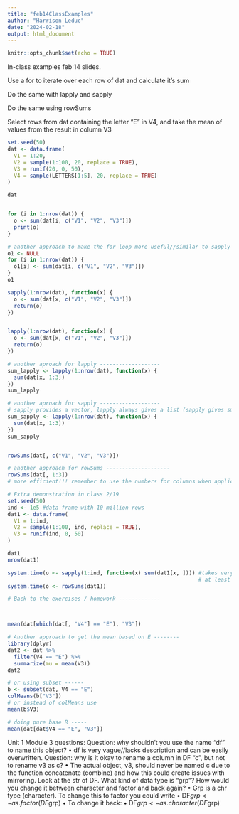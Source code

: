 ```yaml
---
title: "feb14ClassExamples"
author: "Harrison Leduc"
date: "2024-02-18"
output: html_document
---
```


```r
knitr::opts_chunk$set(echo = TRUE)
```

In-class examples feb 14 slides.

Use a for to iterate over each row of dat and calculate it's sum

Do the same with lapply and sapply

Do the same using rowSums

Select rows from dat containing the letter "E" in V4, and take the mean of values from the result in column V3

```r
set.seed(50)
dat <- data.frame(
  V1 = 1:20,
  V2 = sample(1:100, 20, replace = TRUE),
  V3 = runif(20, 0, 50),
  V4 = sample(LETTERS[1:5], 20, replace = TRUE)
)

dat


for (i in 1:nrow(dat)) {
  o <- sum(dat[i, c("V1", "V2", "V3")])
  print(o)
}

# another approach to make the for loop more useful//similar to sapply -------------------
o1 <- NULL
for (i in 1:nrow(dat)) {
  o1[i] <- sum(dat[i, c("V1", "V2", "V3")])
}
o1

sapply(1:nrow(dat), function(x) {
  o <- sum(dat[x, c("V1", "V2", "V3")])
  return(o)
})


lapply(1:nrow(dat), function(x) {
  o <- sum(dat[x, c("V1", "V2", "V3")])
  return(o)
})

# another aproach for lapply -------------------
sum_lapply <- lapply(1:nrow(dat), function(x) {
  sum(dat[x, 1:3])
})
sum_lapply

# another aproach for sapply -------------------
# sapply provides a vector, lapply always gives a list (sapply gives smallest possible data type)
sum_sapply <- lapply(1:nrow(dat), function(x) {
  sum(dat[x, 1:3])
})
sum_sapply


rowSums(dat[, c("V1", "V2", "V3")])

# another approach for rowSums --------------------
rowSums(dat[, 1:3])
# more efficient!!! remember to use the numbers for columns when applicable!

# Extra demonstration in class 2/19
set.seed(50)
ind <- 1e5 #data frame with 10 million rows
dat1 <- data.frame(
  V1 = 1:ind,
  V2 = sample(1:100, ind, replace = TRUE),
  V3 = runif(ind, 0, 50)
)

dat1
nrow(dat1)

system.time(o <- sapply(1:ind, function(x) sum(dat1[x, ]))) #takes very long, 
                                                            # at least 60 seconds
system.time(o <- rowSums(dat1))

# Back to the exercises / homework -------------



mean(dat[which(dat[, "V4"] == "E"), "V3"])

# Another approach to get the mean based on E --------
library(dplyr)
dat2 <- dat %>% 
  filter(V4 == "E") %>% 
  summarize(mu = mean(V3))
dat2

# or using subset ------
b <- subset(dat, V4 == "E")
colMeans(b["V3"]) 
# or instead of colMeans use
mean(b$V3)

# doing pure base R -----
mean(dat[dat$V4 == "E", "V3"])
```


Unit 1 Module 3 questions:
Question: why shouldn’t you use the name “df” to name this object?
  •	df is very vague//lacks description and can be easily overwritten.
Question: why is it okay to rename a column in DF “c”, but not to rename v3 as c?
  •	The actual object, v3, should never be named c due to the function concatenate (combine) and how this could create issues with mirroring.
Look at the str of DF. What kind of data type is “grp”? How would you change it between character and factor and back again?
  •	Grp is a chr type (character). To change this to factor you could write
•	DF$grp <- as.factor(DF$grp)
•	To change it back:
  •	DF$grp <- as.character(DF$grp)


